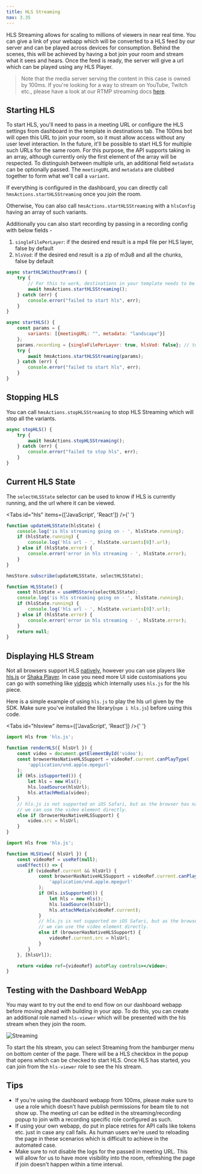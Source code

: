 ```yaml
---
title: HLS Streaming
nav: 3.35
---
```


HLS Streaming allows for scaling to millions of viewers in near real time. You can give a link of your
webapp which will be converted to a HLS feed by our server and can be played across devices for consumption.
Behind the scenes, this will be achieved by having a bot join your room and stream what it sees and hears. Once the feed
is ready, the server will give a url which can be played using any HLS Player.

> Note that the media server serving the content in this case is owned by 100ms. If you're looking for a way to stream
> on YouTube, Twitch etc., please have a look at our RTMP streaming docs [here](./rtmp-recording).

## Starting HLS

To start HLS, you'll need to pass in a meeting URL or configure the HLS settings from dashboard in the template in destinations tab. The 100ms bot will open this URL to join your room, so
it must allow access without any user level interaction. In the future, it'll be possible to start HLS for multiple such URLs for the same room.
For this purpose, the API supports taking in an array, although currently only the first element of the array will be respected. To distinguish between
multiple urls, an additional field `metadata` can be optionally passed. The `meetingURL` and `metadata` are clubbed together to form what we'll call
a `variant`.

If everything is configured in the dashboard, you can directly call `hmsActions.startHLSStreaming` once you join the room.

Otherwise, You can also call `hmsActions.startHLSStreaming` with a `hlsConfig` having an array of such variants.

Additionally you can also start recording by passing in a recording config with below fields -

1. `singleFilePerLayer`: if the desired end result is a mp4 file per HLS layer, false by default
2. `hlsVod`: if the desired end result is a zip of m3u8 and all the chunks, false by default

```js
async startHLSWithoutPrams() {
    try {
        // For this to work, destinations in your template needs to be configured in dashboard
        await hmsActions.startHLSStreaming();
    } catch (err) {
        console.error("failed to start hls", err);
    }
}

async startHLS() {
    const params = {
        variants: [{meetingURL: "", metadata: "landscape"}]
    };
    params.recording = {singleFilePerLayer: true, hlsVod: false}; // to enable recording
    try {
        await hmsActions.startHLSStreaming(params);
    } catch (err) {
        console.error("failed to start hls", err);
    }
}
```

## Stopping HLS

You can call `hmsActions.stopHLSStreaming` to stop HLS Streaming which will stop all the variants.

```js
async stopHLS() {
    try {
        await hmsActions.stopHLSStreaming();
    } catch (err) {
        console.error("failed to stop hls", err);
    }
}
```

## Current HLS State

The `selectHLSState` selector can be used to know if HLS is currently running, and the url where it can be viewed.

<Tabs id="hls" items={['JavaScript', 'React']} />{' '}

<Tab id='hls-0'>

```js
function updateHLSState(hlsState) {
    console.log('is hls streaming going on - ', hlsState.running);
    if (hlsState.running) {
        console.log('hls url - ', hlsState.variants[0]?.url);
    } else if (hlsState.error) {
        console.error('error in hls streaming - ', hlsState.error);
    }
}

hmsStore.subscribe(updateHLSState, selectHLSState);
```

</Tab>

<Tab  id='hls-1'>

```jsx
function HLSState() {
    const hlsState = useHMSStore(selectHLSState);
    console.log('is hls streaming going on - ', hlsState.running);
    if (hlsState.running) {
        console.log('hls url - ', hlsState.variants[0]?.url);
    } else if (hlsState.error) {
        console.error('error in hls streaming - ', hlsState.error);
    }
    return null;
}
```

</Tab>

## Displaying HLS Stream

Not all browsers support HLS [natively](https://caniuse.com/?search=hls), however you can use players like [hls.js](https://github.com/video-dev/hls.js/) or
[Shaka Player](https://github.com/google/shaka-player). In case you need more UI side customisations you can go with something like
[videojs](https://videojs.com/) which internally uses `hls.js` for the hls piece.

Here is a simple example of using `hls.js` to play the hls url given by the SDK. Make sure you've installed the library(`npm i hls.js`) before using this code.

<Tabs id="hlsview" items={['JavaScript', 'React']} />{' '}

<Tab id='hlsview-0'>

```js
import Hls from 'hls.js';

function renderHLS({ hlsUrl }) {
    const video = document.getElementById('video');
    const browserHasNativeHLSSupport = videoRef.current.canPlayType(
        'application/vnd.apple.mpegurl'
    );
    if (Hls.isSupported()) {
        let hls = new Hls();
        hls.loadSource(hlsUrl);
        hls.attachMedia(video);
    }
    // hls.js is not supported on iOS Safari, but as the browser has native support for playing HLS,
    // we can use the video element directly.
    else if (browserHasNativeHLSSupport) {
        video.src = hlsUrl;
    }
}
```

</Tab>

<Tab  id='hlsview-1'>

```jsx
import Hls from 'hls.js';

function HLSView({ hlsUrl }) {
    const videoRef = useRef(null);
    useEffect(() => {
        if (videoRef.current && hlsUrl) {
            const browserHasNativeHLSSupport = videoRef.current.canPlayType(
                'application/vnd.apple.mpegurl'
            );
            if (Hls.isSupported()) {
                let hls = new Hls();
                hls.loadSource(hlsUrl);
                hls.attachMedia(videoRef.current);
            }
            // hls.js is not supported on iOS Safari, but as the browser has native support for playing HLS,
            // we can use the video element directly.
            else if (browserHasNativeHLSSupport) {
                videoRef.current.src = hlsUrl;
            }
        }
    }, [hlsUrl]);

    return <video ref={videoRef} autoPlay controls></video>;
}
```

</Tab>

## Testing with the Dashboard WebApp

You may want to try out the end to end flow on our dashboard webapp before moving ahead with building in your app. To do
this, you can create an additional role named `hls-viewer` which will be presented with the hls stream when they join the room.

![Streaming](/docs/v2/web-hamburger.png)

To start the hls stream, you can select Streaming from the hamburger menu on bottom center of the page. There will be a HLS checkbox in
the popup that opens which can be checked to start HLS. Once HLS has started, you can join from the `hls-viewer` role to
see the hls stream.

## Tips

-   If you're using the dashboard webapp from 100ms, please make sure to use a role which doesn't have publish permissions for beam tile to not show up.
    The meeting url can be edited in the streaming/recording popup to join with a recording specific role configured as such.
-   If using your own webapp, do put in place retries for API calls like tokens etc. just in case any call fails. As human users we're
    used to reloading the page in these scenarios which is difficult to achieve in the automated case.
-   Make sure to not disable the logs for the passed in meeting URL. This will allow for us to have more visibility into the room, refreshing the page
    if join doesn't happen within a time interval.
